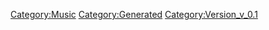 {{Music
 |Name=インフィニティ #7
 |ID=100
 |Cov=101
 |Cd=6
 |Nam=97
 |Div=97
 |Ma=1
 |SerieId=2
 |SerieLogoId=2
 |WavId=101
 |VariationId=0
 |Dsc=97
 |Strt=10
 |ValkyrieBattle=1
 |ValkyrieIntro=1
 |ValkyrieIntroSky=1
 |DivaSolo=0
 |DivaMulti=2
 |Exp=1
 |OfficialName=インフィニティ #7
 |VocalName=シェリル・ノーム starring May'n、ランカ・リー＝中島愛
 |Description=作品：マクロスF<br /><br />歌手：シェリル・ノーム starring May'n、<br />　　　ランカ・リー＝中島愛<br /><br />作詞：岩里祐穂<br />作曲：菅野よう子
 |StoryTitle=「あなたにも一緒に歌ってほしいの」
 |StoryDesc=最後の曲だけはある人たちのために歌いたいという<br />シェリルの言葉に、アルトが戦場にいるのを知りながら<br />それでも気丈に歌い続けていたことに気付いたランカ。<br /><br />ランカは一緒に歌ってほしいというシェリルの願いに<br />応え、共に戦っているアルトのために歌声を響かせた。
 |BuyURL=http://recochoku.jp/song/S20192201/single?ds=34295882
 |BannerId=3
 |AnmStoreURL=https://anime.dmkt-sp.jp/animestore/ci_pc?workId=20494
}}
[[Category:Music]]
[[Category:Generated]]
[[Category:Version_v_0.1]]
